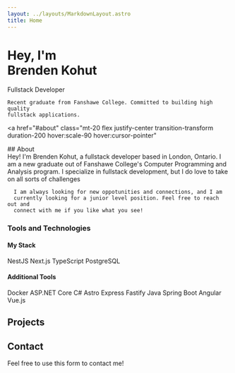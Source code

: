 ```yaml
---
layout: ../layouts/MarkdownLayout.astro
title: Home
---
```



<div
  class="flex min-h-[calc(100vh-56px)] flex-col justify-center xl:min-h-screen"
>
  <h1>
    <span>Hey, I'm</span>
    <br />
    <span>Brenden Kohut</span>
  </h1>

Fullstack Developer

    Recent graduate from Fanshawe College. Committed to building high quality
    fullstack applications.

<a
  href="#about"
  class="mt-20 flex justify-center transition-transform duration-200 hover:scale-90 hover:cursor-pointer"
>
  <ArrowDown />
</a>

</div>
  ## About
  
  <section id="story" class="flex flex-col gap-4">
      Hey! I'm Brenden Kohut, a fullstack developer based in London, Ontario. I
      am a new graduate out of Fanshawe College's Computer Programming and
      Analysis program. I specialize in fullstack development, but I do love to
      take on all sorts of challenges

      I am always looking for new oppotunities and connections, and I am
      currently looking for a junior level position. Feel free to reach out and
      connect with me if you like what you see!

  </section>

### Tools and Technologies

#### My Stack

<div class="flex flex-wrap justify-center gap-4">
  <SkillTag>NestJS</SkillTag>
  <SkillTag>Next.js</SkillTag>
  <SkillTag>TypeScript</SkillTag>
  <SkillTag>PostgreSQL</SkillTag>
</div>

#### Additional Tools

<div class="flex flex-wrap justify-center gap-4">
  <SkillTag>Docker</SkillTag>
  <SkillTag>ASP.NET Core</SkillTag>
  <SkillTag>C#</SkillTag>
  <SkillTag>Astro</SkillTag>
  <SkillTag>Express</SkillTag>
  <SkillTag>Fastify</SkillTag>
  <SkillTag>Java</SkillTag>
  <SkillTag>Spring Boot</SkillTag>
  <SkillTag>Angular</SkillTag>
  <SkillTag>Vue.js</SkillTag>
</div>

## Projects

<div class="my-8 flex flex-wrap justify-center gap-8 md:justify-start">
  <ProjectContainer
    title="Ascnd GG"
    description="A competitve Esports service, for hosting and competing in Esports events. Users can create
        teams, host leagues, tournaments and other events for multiple game
        titles."
    workInProgress
    reference="/projects/ascnd-gg/"
    imageSrc={ascndGGSignInImg}
    imageAlt="Home page of Ascnd GG website"
    eager={true}
  />
  <ProjectContainer
    title="Chat System"
    description="A school project for my advanced mobile development class. Users can
      register and log in, search up their other people by their usernames,
      and begin chatting in real time."
    reference="/projects/chat-system/"
    imageSrc={chatSystemImg}
    imageAlt="Main screen of Chat System app"
    eager={true}
  />
  <ProjectContainer
    title="Cacatua"
    description="A capstone project for my Managing Software Projects class. It is an
      open source Discord like desktop application, geared towards project
      management."
    reference="/projects/cacatua/"
    imageSrc={cacatuaImg}
    imageAlt="Main screen of Cacatua application"
    eager={true}
  />
  <ProjectContainer
    title="Template Company Website"
    description="An open source personal project that anyone can build off of. It
      contains a few templated pages, a blog using Sanity and a contact form
      which can be made functional."
    reference="/projects/template-company-website/"
    imageSrc={templateCompanySiteImg}
    imageAlt="Home page of template company website"
    eager={true}
  />
</div>

<CallToAction reference="/projects/" text="More Projects" />

## Contact

Feel free to use this form to contact me!

<ContactForm />
